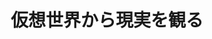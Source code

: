 ﻿---
title: "仮想世界から現実を観る"
category: "工学院"
vol: 74
interviewee: "寺野 隆雄"
url: "http://www.trn.dis.titech.ac.jp/GEAR/jp/"
tags: ["システム","シミュレーション","現実","つながり","関わり"]
pdf: "74-1-terano.pdf"
career: ""
preface: "人は社会の中で他者と関わり合いながら生活しており、人々のつながりは社会現象に大きな影響を与えている。寺野研究室では、人々のつながりと社会の関係に着目した社会シミュレーションの手法であるエージェント・ベース・モデリング（ABM）を用いて、社会システムを中心にさまざまな分野の研究を行っている。本稿では、ABMの仕組みと利点、さらにABMの活用例として貨幣創発に関する研究を紹介する。"
---
